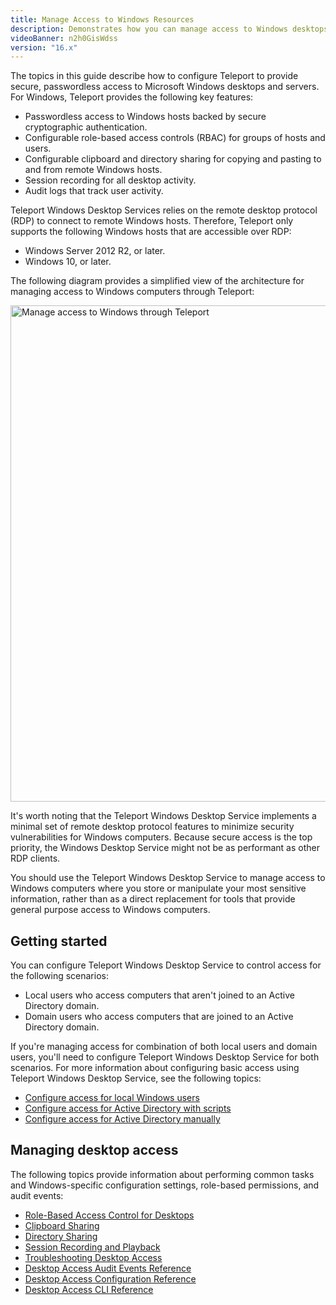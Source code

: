 ```yaml
---
title: Manage Access to Windows Resources
description: Demonstrates how you can manage access to Windows desktops with Teleport.
videoBanner: n2h0GisWdss
version: "16.x"
---
```


The topics in this guide describe how to configure Teleport to provide secure, passwordless
access to Microsoft Windows desktops and servers. For Windows, Teleport provides the
following key features:

- Passwordless access to Windows hosts backed by secure cryptographic authentication.
- Configurable role-based access controls (RBAC) for groups of hosts and users.
- Configurable clipboard and directory sharing for copying and pasting to and from
  remote Windows hosts.
- Session recording for all desktop activity.
- Audit logs that track user activity.

Teleport Windows Desktop Services relies on the remote desktop protocol (RDP) to connect to
remote Windows hosts. Therefore, Teleport only supports the following Windows hosts that are
accessible over RDP:

- Windows Server 2012 R2, or later.
- Windows 10, or later.

The following diagram provides a simplified view of the architecture for managing
access to Windows computers through Teleport:

<img src="/assets/windows-desktop-service-overview-8b46dedeba.png" alt="Manage access to Windows through Teleport" width="580" height="794" />

It's worth noting that the Teleport Windows Desktop Service implements a minimal set
of remote desktop protocol features to minimize security vulnerabilities for Windows
computers. Because secure access is the top priority, the Windows Desktop Service
might not be as performant as other RDP clients.

You should use the Teleport Windows Desktop Service to manage access
to Windows computers where you store or manipulate your most sensitive information,
rather than as a direct replacement for tools that provide general purpose access
to Windows computers.

## Getting started

You can configure Teleport Windows Desktop Service to control access for the following
scenarios:

- Local users who access computers that aren't joined to an Active Directory domain.
- Domain users who access computers that are joined to an Active Directory domain.

If you're managing access for combination of both local users and domain users, you'll
need to configure Teleport Windows Desktop Service for both scenarios. For more
information about configuring basic access using Teleport Windows Desktop Service, see
the following topics:

- [Configure access for local Windows users](/docs/ver/16.x/desktop-access/getting-started)
- [Configure access for Active Directory with scripts](/docs/ver/16.x/desktop-access/active-directory)
- [Configure access for Active Directory manually](/docs/ver/16.x/desktop-access/active-directory-manual)

## Managing desktop access

The following topics provide information about performing common tasks and
Windows-specific configuration settings, role-based permissions, and audit events:

- [Role-Based Access Control for Desktops](/docs/ver/16.x/desktop-access/rbac)
- [Clipboard Sharing](/docs/ver/16.x/desktop-access/reference/clipboard)
- [Directory Sharing](/docs/ver/16.x/desktop-access/directory-sharing)
- [Session Recording and Playback](/docs/ver/16.x/desktop-access/reference/sessions)
- [Troubleshooting Desktop Access](/docs/ver/16.x/desktop-access/troubleshooting)
- [Desktop Access Audit Events Reference](/docs/ver/16.x/desktop-access/reference/audit)
- [Desktop Access Configuration Reference](/docs/ver/16.x/desktop-access/reference/configuration)
- [Desktop Access CLI Reference](/docs/ver/16.x/desktop-access/reference/cli)
